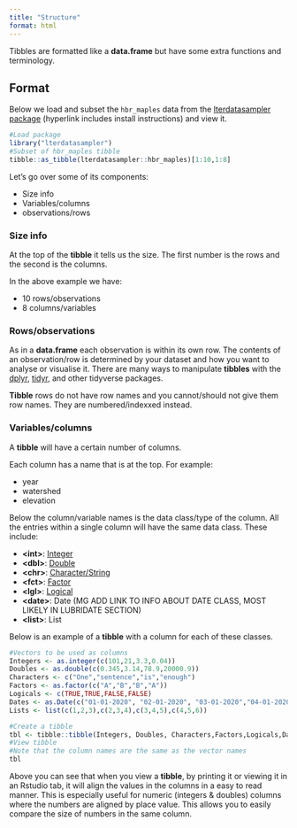 ```yaml
---
title: "Structure"
format: html
---
```


Tibbles are formatted like a __data.frame__ but have some extra functions and terminology.

## Format

Below we load and subset the `hbr_maples` data from the [lterdatasampler package](/datasets/lterdatasampler.qmd) (hyperlink includes install instructions) and view it.

```r
#Load package
library("lterdatasampler")
#Subset of hbr_maples tibble
tibble::as_tibble(lterdatasampler::hbr_maples)[1:10,1:8]
```

Let's go over some of its components:

- Size info
- Variables/columns
- observations/rows

### Size info

At the top of the __tibble__ it tells us the size.
The first number is the rows and the second is the columns.

In the above example we have:

- 10 rows/observations
- 8 columns/variables

### Rows/observations

As in a __data.frame__ each observation is within its own row.
The contents of an observation/row is determined by your dataset and how you want to analyse or visualise it.
There are many ways to manipulate __tibbles__ with the [dplyr](/dplyr/dplyr.qmd), [tidyr](/tidyr/tidyr.qmd), and other tidyverse packages. 

__Tibble__ rows do not have row names and you cannot/should not give them row names.
They are numbered/indexxed instead.

### Variables/columns

A __tibble__ will have a certain number of columns.

Each column has a name that is at the top. 
For example:

- year
- watershed
- elevation

Below the column/variable names is the data class/type of the column.
All the entries within a single column will have the same data class.
These include:

- __\<int>__: [Integer](https://neof-workshops.github.io/R_j4c0xh/04-R_objects.html#numeric)
- __\<dbl>__: [Double](https://neof-workshops.github.io/R_j4c0xh/04-R_objects.html#numeric)
- __\<chr>__: [Character/String](https://neof-workshops.github.io/R_j4c0xh/04-R_objects.html#string)
- __\<fct>__: [Factor](https://neof-workshops.github.io/R_j4c0xh/04-R_objects.html#string)
- __\<lgl>__: [Logical](https://neof-workshops.github.io/R_j4c0xh/04-R_objects.html#string)
- __\<date>__: Date (MG ADD LINK TO INFO ABOUT DATE CLASS, MOST LIKELY IN LUBRIDATE SECTION)
- __\<list>__: List

Below is an example of a __tibble__ with a column for each of these classes.

```r
#Vectors to be used as columns
Integers <- as.integer(c(101,21,3.3,0.04))
Doubles <- as.double(c(0.345,3.14,78.9,20000.9))
Characters <- c("One","sentence","is","enough")
Factors <- as.factor(c("A","B","B","A"))
Logicals <- c(TRUE,TRUE,FALSE,FALSE)
Dates <- as.Date(c("01-01-2020", "02-01-2020", "03-01-2020","04-01-2020"))
Lists <- list(c(1,2,3),c(2,3,4),c(3,4,5),c(4,5,6))

#Create a tibble
tbl <- tibble::tibble(Integers, Doubles, Characters,Factors,Logicals,Dates, Lists)
#View tibble
#Note that the column names are the same as the vector names
tbl
```

Above you can see that when you view a __tibble__, by printing it or viewing it in an Rstudio tab, it will align the values in the columns in a easy to read manner.
This is especially useful for numeric (integers & doubles) columns where the numbers are aligned by place value.
This allows you to easily compare the size of numbers in the same column.